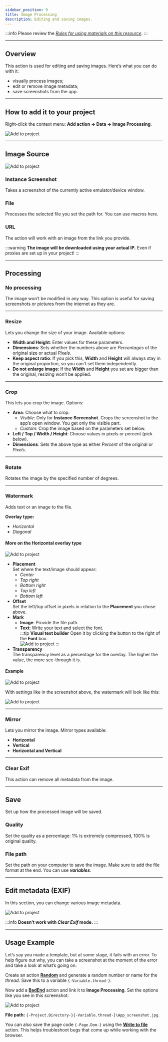 ```yaml
---
sidebar_position: 9
title: Image Processing
description: Editing and saving images.
---
```

:::info Please review the [*Rules for using materials on this resource*](../Disclaimer).
:::
_______________________________________________  
## Overview  
This action is used for editing and saving images. Here’s what you can do with it:  
- visually process images;  
- edit or remove image metadata;  
- save screenshots from the app.  
_______________________________________________ 
## How to add it to your project  
Right-click the context menu: **Add action → Data → Image Processing**.  

![Add to project](./assets/Images/Images_pic1.png)  
_______________________________________________   
## Image Source  
![Add to project](./assets/Images/Images_pic2.png)  

### Instance Screenshot  
Takes a screenshot of the currently active emulator/device window.

### File  
Processes the selected file you set the path for. You can use macros here.

### URL  
The action will work with an image from the link you provide.

:::warning **The image will be downloaded using your actual IP.**
Even if proxies are set up in your project!
:::
_______________________________________________
## Processing  
### No processing  
The image won’t be modified in any way. This option is useful for saving screenshots or pictures from the internet as they are.  
_______________________________________________
### Resize  
Lets you change the size of your image. Available options:  
- **Width and Height**: Enter values for these parameters.  
- **Dimensions**: Sets whether the numbers above are *Percentages* of the original size or actual *Pixels*.  
- **Keep aspect ratio**: If you pick this, **Width** and **Height** will always stay in the original proportion, so you can't set them independently.  
- **Do not enlarge image**: If the **Width** and **Height** you set are bigger than the original, resizing won’t be applied.  
_______________________________________________
### Crop  
This lets you crop the image. Options:  
- **Area**: Choose what to crop.  
    - *Visible*: Only for **Instance Screenshot**. Crops the screenshot to the app’s open window. You get only the visible part.  
    - *Custom*: Crop the image based on the parameters set below.  
- **Left / Top / Width / Height**: Choose values in pixels or percent (pick below).   
- **Dimensions**: Sets the above type as either *Percent* of the original or *Pixels*.  
_______________________________________________
### Rotate  
Rotates the image by the specified number of degrees.  
_______________________________________________
### Watermark  
Adds text or an image to the file.

**Overlay type:**  
- *Horizontal*  
- *Diagonal*  

#### More on the Horizontal overlay type  
![Add to project](./assets/Images/Images_pic3.png)  

- **Placement**  
Set where the text/image should appear:  
    - *Center*  
    - *Top right*  
    - *Bottom right*  
    - *Top left*  
    - *Bottom left*  
- **Offset**  
Set the left/top offset in pixels in relation to the **Placement** you chose above.  
- **Mark**  
    - **Image**: Provide the file path.  
    - **Text**: Write your text and select the font.  
    :::tip **Visual text builder**
    Open it by clicking the button to the right of the **Font** box.  
    ![Add to project](./assets/Images/Images_pic4.png)
    :::  
- **Transparency**  
The transparency level as a percentage for the overlay. The higher the value, the more see-through it is.  

#### Example  
![Add to project](./assets/Images/Images_pic7.png)  

With settings like in the screenshot above, the watermark will look like this:  

![Add to project](./assets/Images/Images_pic8.png)
_______________________________________________
### Mirror  
Lets you mirror the image. Mirror types available:  
- **Horizontal**  
- **Vertical**  
- **Horizontal and Vertical**  
_______________________________________________
### Clear Exif  
This action can remove all metadata from the image.  
_______________________________________________
## Save  
Set up how the processed image will be saved.

### Quality  
Set the quality as a percentage: 1% is extremely compressed, 100% is original quality.

### File path  
Set the path on your computer to save the image. Make sure to add the file format at the end. You can use ***variables***.  
_______________________________________________
## Edit metadata (EXIF)  
In this section, you can change various image metadata.

![Add to project](./assets/Images/Images_pic5.png)  

:::info **Doesn’t work with *Clear Exif* mode.**
:::
_______________________________________________
## Usage Example  
Let’s say you made a template, but at some stage, it fails with an error. To help figure out why, you can take a screenshot at the moment of the error and take a look at what’s going on.

Create an action [**Random**](./Random) and generate a random number or name for the *thread*. Save this to a variable `{-Variable.thread-}`.

Now add a [**BadEnd**](../Project%20Editor/Logic/BadEnd) action and link it to **Image Processing**. Set the options like you see in this screenshot:

![Add to project](./assets/Images/Images_pic6.png)  

**File path:** `{-Project.Directory-}{-Variable.thread-}\App_screenshot.jpg`.

You can also save the page code `{-Page.Dom-}` using the [**Write to file**](../Android/ProLite/Files) action. This helps troubleshoot bugs that come up while working with the browser.